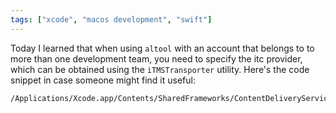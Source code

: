 ```yaml
---
tags: ["xcode", "macos development", "swift"]
---
```


Today I learned that when using `altool` with an account that belongs to to more than one development team, you need to specify the itc provider, which can be obtained using the `iTMSTransporter` utility. Here's the code snippet in case someone might find it useful:

```bash
/Applications/Xcode.app/Contents/SharedFrameworks/ContentDeliveryServices.framework/Versions/A/itms/bin/iTMSTransporter -m provider -u email -p password
```
